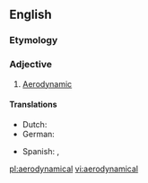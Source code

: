 ==English==

===Etymology===
{{prefix|aero|dynamical}}

===Adjective===
{{en-adj}}

# [[aerodynamic|Aerodynamic]]

====Translations====
{{trans-top|aerodynamic}}
* Dutch: {{t-|nl|aerodynamisch}}
* German: {{t+|de|aerodynamisch}}
{{trans-mid}}
* Spanish: {{t-|es|aerodinámico|m}}, {{t+|es|aerodinámica|f}}
{{trans-bottom}}

[[pl:aerodynamical]]
[[vi:aerodynamical]]